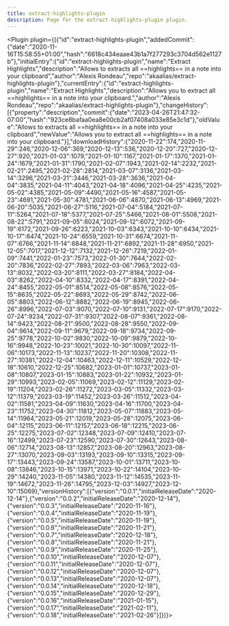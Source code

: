 ---
title: extract-highlights-plugin
description: Page for the extract-highlights-plugin plugin.
---


<Plugin plugin={({"id":"extract-highlights-plugin","addedCommit":{"date":"2020-11-16T15:58:55+01:00","hash":"6618c434eaae43b1a7f277293c3704d562e1127b"},"initialEntry":{"id":"extract-highlights-plugin","name":"Extract Highlights","description":"Allows to extracts all ==highlights== in a note into your clipboard","author":"Alexis Rondeau","repo":"akaalias/extract-highlights-plugin"},"currentEntry":{"id":"extract-highlights-plugin","name":"Extract Highlights","description":"Allows you to extract all ==highlights== in a note into your clipboard.","author":"Alexis Rondeau","repo":"akaalias/extract-highlights-plugin"},"changeHistory":[{"property":"description","commit":{"date":"2023-04-26T21:47:32-07:00","hash":"923ce8bafaa0ea8e00cb2af07408a033e85e3c1d"},"oldValue":"Allows to extracts all ==highlights== in a note into your clipboard","newValue":"Allows you to extract all ==highlights== in a note into your clipboard."}],"downloadHistory":{"2020-11-22":174,"2020-11-29":246,"2020-12-06":369,"2020-12-13":536,"2020-12-20":727,"2020-12-27":920,"2021-01-03":1079,"2021-01-10":1167,"2021-01-17":1370,"2021-01-24":1679,"2021-01-31":1790,"2021-02-07":1943,"2021-02-14":2232,"2021-02-21":2495,"2021-02-28":2814,"2021-03-07":3136,"2021-03-14":3296,"2021-03-21":3446,"2021-03-28":3636,"2021-04-04":3835,"2021-04-11":4043,"2021-04-18":4096,"2021-04-25":4235,"2021-05-02":4385,"2021-05-09":4490,"2021-05-16":4587,"2021-05-23":4691,"2021-05-30":4781,"2021-06-06":4870,"2021-06-13":4969,"2021-06-20":5035,"2021-06-27":5116,"2021-07-04":5184,"2021-07-11":5264,"2021-07-18":5377,"2021-07-25":5466,"2021-08-01":5508,"2021-08-22":5791,"2021-09-05":6024,"2021-09-12":6072,"2021-09-19":6172,"2021-09-26":6223,"2021-10-03":6343,"2021-10-10":6434,"2021-10-17":6474,"2021-10-24":6559,"2021-10-31":6674,"2021-11-07":6766,"2021-11-14":6848,"2021-11-21":6892,"2021-11-28":6950,"2021-12-05":7017,"2021-12-12":7132,"2021-12-26":7219,"2022-01-09":7441,"2022-01-23":7573,"2022-01-30":7644,"2022-02-20":7836,"2022-02-27":7893,"2022-03-06":7963,"2022-03-13":8032,"2022-03-20":8111,"2022-03-27":8184,"2022-04-03":8262,"2022-04-10":8332,"2022-04-17":8391,"2022-04-24":8455,"2022-05-01":8514,"2022-05-08":8576,"2022-05-15":8635,"2022-05-22":8693,"2022-05-29":8742,"2022-06-05":8803,"2022-06-12":8882,"2022-06-19":8945,"2022-06-26":8996,"2022-07-03":9070,"2022-07-10":9131,"2022-07-17":9170,"2022-07-24":9234,"2022-07-31":9307,"2022-08-07":9361,"2022-08-14":9423,"2022-08-21":9500,"2022-08-28":9550,"2022-09-04":9614,"2022-09-11":9679,"2022-09-18":9734,"2022-09-25":9778,"2022-10-02":9830,"2022-10-09":9879,"2022-10-16":9948,"2022-10-23":10021,"2022-10-30":10097,"2022-11-06":10173,"2022-11-13":10237,"2022-11-20":10308,"2022-11-27":10381,"2022-12-04":10463,"2022-12-11":10529,"2022-12-18":10610,"2022-12-25":10682,"2023-01-01":10737,"2023-01-08":10807,"2023-01-15":10883,"2023-01-22":10932,"2023-01-29":10993,"2023-02-05":11069,"2023-02-12":11129,"2023-02-19":11204,"2023-02-26":11272,"2023-03-05":11332,"2023-03-12":11379,"2023-03-19":11452,"2023-03-26":11512,"2023-04-02":11581,"2023-04-09":11630,"2023-04-16":11700,"2023-04-23":11752,"2023-04-30":11812,"2023-05-07":11883,"2023-05-14":11964,"2023-05-21":12019,"2023-05-28":12075,"2023-06-04":12115,"2023-06-11":12157,"2023-06-18":12215,"2023-06-25":12275,"2023-07-02":12348,"2023-07-09":12410,"2023-07-16":12499,"2023-07-23":12590,"2023-07-30":12643,"2023-08-06":12714,"2023-08-13":12857,"2023-08-20":12963,"2023-08-27":13070,"2023-09-03":13193,"2023-09-10":13315,"2023-09-17":13443,"2023-09-24":13587,"2023-10-01":13711,"2023-10-08":13846,"2023-10-15":13971,"2023-10-22":14104,"2023-10-29":14240,"2023-11-05":14380,"2023-11-12":14535,"2023-11-19":14672,"2023-11-26":14795,"2023-12-03":14927,"2023-12-10":15069},"versionHistory":[{"version":"0.0.1","initialReleaseDate":"2020-12-14"},{"version":"0.0.2","initialReleaseDate":"2020-12-14"},{"version":"0.0.3","initialReleaseDate":"2020-11-16"},{"version":"0.0.4","initialReleaseDate":"2020-11-19"},{"version":"0.0.5","initialReleaseDate":"2020-11-19"},{"version":"0.0.6","initialReleaseDate":"2020-11-21"},{"version":"0.0.7","initialReleaseDate":"2020-12-18"},{"version":"0.0.8","initialReleaseDate":"2020-11-21"},{"version":"0.0.9","initialReleaseDate":"2020-11-25"},{"version":"0.0.10","initialReleaseDate":"2020-12-07"},{"version":"0.0.11","initialReleaseDate":"2020-12-07"},{"version":"0.0.12","initialReleaseDate":"2020-12-07"},{"version":"0.0.13","initialReleaseDate":"2020-12-07"},{"version":"0.0.14","initialReleaseDate":"2020-12-18"},{"version":"0.0.15","initialReleaseDate":"2020-12-29"},{"version":"0.0.16","initialReleaseDate":"2021-01-15"},{"version":"0.0.17","initialReleaseDate":"2021-02-11"},{"version":"0.0.18","initialReleaseDate":"2021-02-26"}]})}></Plugin>